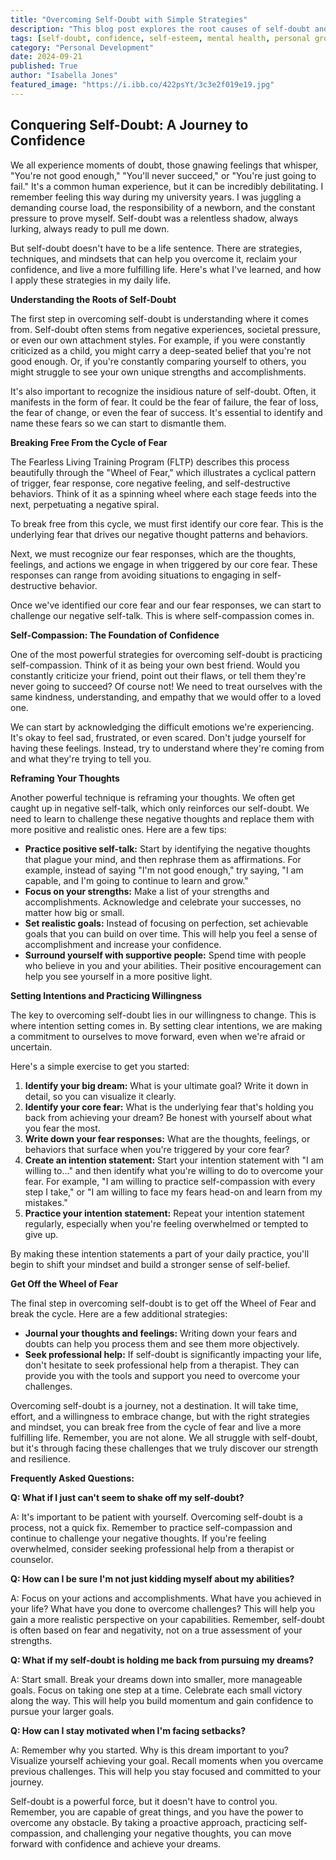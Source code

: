 ```yaml
---
title: "Overcoming Self-Doubt with Simple Strategies"
description: "This blog post explores the root causes of self-doubt and provides practical strategies to overcome it.  Learn how to challenge negative thoughts, practice self-compassion, and set intentions to reclaim your confidence and live a more fulfilling life."
tags: [self-doubt, confidence, self-esteem, mental health, personal growth, motivation, positive thinking, mindfulness, resilience, overcoming challenges, fear, anxiety, self-compassion, goal setting, strategies, techniques, psychology, life skills]
category: "Personal Development"
date: 2024-09-21
published: True
author: "Isabella Jones"
featured_image: "https://i.ibb.co/422psYt/3c3e2f019e19.jpg"
---
```


##  Conquering Self-Doubt: A Journey to Confidence

We all experience moments of doubt, those gnawing feelings that whisper, "You're not good enough," "You'll never succeed," or "You're just going to fail." It's a common human experience, but it can be incredibly debilitating.  I remember feeling this way during my university years. I was juggling a demanding course load, the responsibility of a newborn, and the constant pressure to prove myself. Self-doubt was a relentless shadow, always lurking, always ready to pull me down.

But self-doubt doesn't have to be a life sentence. There are strategies, techniques, and mindsets that can help you overcome it, reclaim your confidence, and live a more fulfilling life.  Here's what I've learned, and how I apply these strategies in my daily life.

**Understanding the Roots of Self-Doubt**

The first step in overcoming self-doubt is understanding where it comes from.  Self-doubt often stems from negative experiences, societal pressure, or even our own attachment styles. For example, if you were constantly criticized as a child, you might carry a deep-seated belief that you're not good enough.  Or, if you're constantly comparing yourself to others, you might struggle to see your own unique strengths and accomplishments.  

It's also important to recognize the insidious nature of self-doubt. Often, it manifests in the form of fear. It could be the fear of failure, the fear of loss, the fear of change, or even the fear of success. It's essential to identify and name these fears so we can start to dismantle them.

**Breaking Free From the Cycle of Fear**

The Fearless Living Training Program (FLTP) describes this process beautifully through the "Wheel of Fear," which illustrates a cyclical pattern of trigger, fear response, core negative feeling, and self-destructive behaviors.  Think of it as a spinning wheel where each stage feeds into the next, perpetuating a negative spiral. 

To break free from this cycle, we must first identify our core fear. This is the underlying fear that drives our negative thought patterns and behaviors.  

Next, we must recognize our fear responses, which are the thoughts, feelings, and actions we engage in when triggered by our core fear. These responses can range from avoiding situations to engaging in self-destructive behavior.  

Once we've identified our core fear and our fear responses, we can start to challenge our negative self-talk. This is where self-compassion comes in.  

**Self-Compassion: The Foundation of Confidence**

One of the most powerful strategies for overcoming self-doubt is practicing self-compassion.  Think of it as being your own best friend.  Would you constantly criticize your friend, point out their flaws, or tell them they're never going to succeed?  Of course not!  We need to treat ourselves with the same kindness, understanding, and empathy that we would offer to a loved one.

We can start by acknowledging the difficult emotions we're experiencing.  It's okay to feel sad, frustrated, or even scared.  Don't judge yourself for having these feelings.  Instead, try to understand where they're coming from and what they're trying to tell you.

**Reframing Your Thoughts**

Another powerful technique is reframing your thoughts. We often get caught up in negative self-talk, which only reinforces our self-doubt.  We need to learn to challenge these negative thoughts and replace them with more positive and realistic ones.  Here are a few tips:

* **Practice positive self-talk:**  Start by identifying the negative thoughts that plague your mind, and then rephrase them as affirmations.  For example, instead of saying "I'm not good enough," try saying, "I am capable, and I'm going to continue to learn and grow."
* **Focus on your strengths:** Make a list of your strengths and accomplishments.  Acknowledge and celebrate your successes, no matter how big or small.  
* **Set realistic goals:**  Instead of focusing on perfection, set achievable goals that you can build on over time. This will help you feel a sense of accomplishment and increase your confidence. 
* **Surround yourself with supportive people:**  Spend time with people who believe in you and your abilities.  Their positive encouragement can help you see yourself in a more positive light.

**Setting Intentions and Practicing Willingness**

The key to overcoming self-doubt lies in our willingness to change.  This is where intention setting comes in.  By setting clear intentions, we are making a commitment to ourselves to move forward, even when we're afraid or uncertain.  

Here's a simple exercise to get you started:

1. **Identify your big dream:** What is your ultimate goal?  Write it down in detail, so you can visualize it clearly. 
2. **Identify your core fear:** What is the underlying fear that's holding you back from achieving your dream?  Be honest with yourself about what you fear the most.
3. **Write down your fear responses:**  What are the thoughts, feelings, or behaviors that surface when you're triggered by your core fear?  
4. **Create an intention statement:**  Start your intention statement with "I am willing to..." and then identify what you're willing to do to overcome your fear.  For example, "I am willing to practice self-compassion with every step I take," or "I am willing to face my fears head-on and learn from my mistakes."
5. **Practice your intention statement:**  Repeat your intention statement regularly, especially when you're feeling overwhelmed or tempted to give up.  

By making these intention statements a part of your daily practice, you'll begin to shift your mindset and build a stronger sense of self-belief. 

**Get Off the Wheel of Fear**

The final step in overcoming self-doubt is to get off the Wheel of Fear and break the cycle.  Here are a few additional strategies:

* **Journal your thoughts and feelings:** Writing down your fears and doubts can help you process them and see them more objectively.  
* **Seek professional help:**  If self-doubt is significantly impacting your life, don't hesitate to seek professional help from a therapist.  They can provide you with the tools and support you need to overcome your challenges.  

Overcoming self-doubt is a journey, not a destination.  It will take time, effort, and a willingness to embrace change, but with the right strategies and mindset, you can break free from the cycle of fear and live a more fulfilling life.  Remember, you are not alone.  We all struggle with self-doubt, but it's through facing these challenges that we truly discover our strength and resilience. 

**Frequently Asked Questions:**

**Q: What if I just can't seem to shake off my self-doubt?**

A: It's important to be patient with yourself.  Overcoming self-doubt is a process, not a quick fix.  Remember to practice self-compassion and continue to challenge your negative thoughts.  If you're feeling overwhelmed, consider seeking professional help from a therapist or counselor.  

**Q: How can I be sure I'm not just kidding myself about my abilities?**

A:  Focus on your actions and accomplishments.  What have you achieved in your life?  What have you done to overcome challenges?   This will help you gain a more realistic perspective on your capabilities.  Remember, self-doubt is often based on fear and negativity, not on a true assessment of your strengths.

**Q:  What if my self-doubt is holding me back from pursuing my dreams?**

A:  Start small.  Break your dreams down into smaller, more manageable goals.  Focus on taking one step at a time.  Celebrate each small victory along the way.  This will help you build momentum and gain confidence to pursue your larger goals.   

**Q: How can I stay motivated when I'm facing setbacks?**

A:  Remember why you started.  Why is this dream important to you?  Visualize yourself achieving your goal.  Recall moments when you overcame previous challenges.  This will help you stay focused and committed to your journey.

Self-doubt is a powerful force, but it doesn't have to control you.  Remember, you are capable of great things, and you have the power to overcome any obstacle.  By taking a proactive approach, practicing self-compassion, and challenging your negative thoughts, you can move forward with confidence and achieve your dreams.